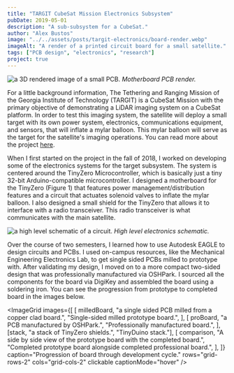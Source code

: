 ```yaml
---
title: "TARGIT CubeSat Mission Electronics Subsystem"
pubDate: 2019-05-01
description: "A sub-subsystem for a CubeSat."
author: "Alex Bustos"
image: "../../assets/posts/targit-electronics/board-render.webp"
imageAlt: "A render of a printed circuit board for a small satellite."
tags: ["PCB design", "electronics", "research"]
project: true
---
```



![a 3D rendered image of a small PCB.](../../assets/posts/targit-electronics/board-render.webp)
_Motherboard PCB render._

For a little background information, The Tethering and Ranging Mission of the Georgia Institute of Technology (TARGIT) is a CubeSat Mission with the primary objective of demonstrating a LiDAR imaging system on a CubeSat platform. In order to test this imaging system, the satellite will deploy a small target with its own power system, electronics, communications equipment, and sensors, that will inflate a mylar balloon. This mylar balloon will serve as the target for the satellite's imaging operations. You can read more about the project [here](https://bgunter.gatech.edu/research/targit).

When I first started on the project in the fall of 2018, I worked on developing some of the electronics systems for the target subsystem. The system is centered around the TinyZero Microcontroller, which is basically just a tiny 32-bit Arduino-compatible microcontroller. I designed a motherboard for the TinyZero (Figure 1) that features power management/distribution features and a circuit that actuates solenoid valves to inflate the mylar balloon. I also designed a small shield for the TinyZero that allows it to interface with a radio transceiver. This radio transceiver is what communicates with the main satellite.

![a high level schematic of a circuit.](../../assets/posts/targit-electronics/schematic.webp)
_High level electronics schematic._

Over the course of two semesters, I learned how to use Autodesk EAGLE to design circuits and PCBs. I used on-campus resources, like the Mechanical Engineering Electronics Lab, to get single sided PCBs milled to prototype with. After validating my design, I moved on to a more compact two-sided design that was professionally manufactured via OSHPark. I sourced all the components for the board via DigiKey and assembled the board using a soldering iron. You can see the progression from prototype to completed board in the images below.

<ImageGrid
    images={[
        [
            milledBoard,
            "a single sided PCB milled from a copper clad board.",
            "Single-sided milled prototype board.",
        ],
        [
            proBoard,
            "a PCB manufactured by OSHPark.",
            "Professionally manufactured board.",
        ],
        [stack, "a stack of TinyZero shields.", "TinyDuino stack."],
        [
            comparison,
            "A side by side view of the prototype board with the completed board.",
            "Completed prototype board alongside completed professional board.",
        ],
    ]}
    caption="Progression of board through development cycle."
    rows="grid-rows-2"
    cols="grid-cols-2"
    clickable
    captionMode="hover"
/>
